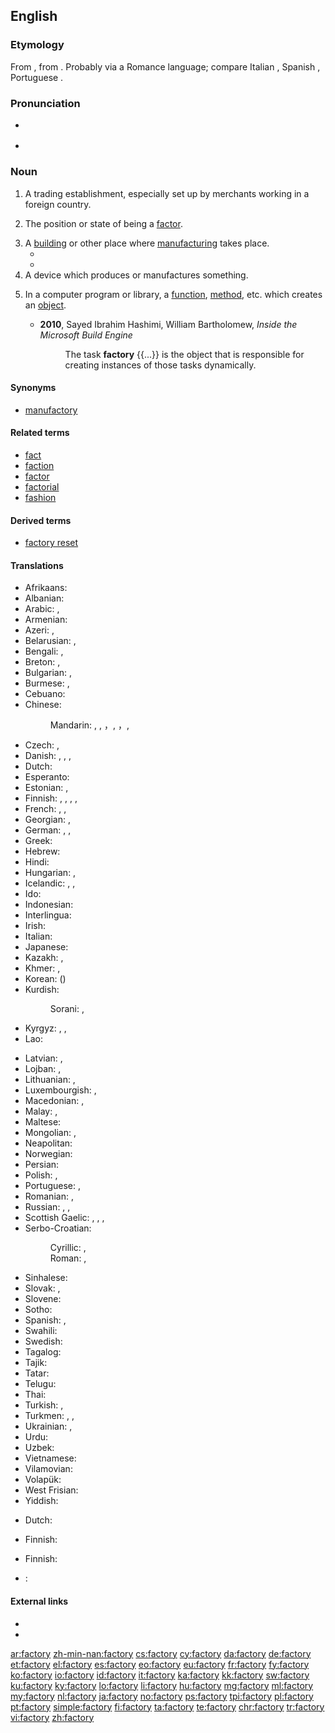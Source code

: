 ==English==

===Etymology===
From {{etyl|ML.|en}} {{term|factoria|lang=la}}, from {{etyl|la|en}} {{term|factor|lang=la}}. Probably via a Romance language; compare Italian {{term|fattoria|lang=it}}, Spanish {{term|factoría|lang=es}}, Portuguese {{term|feitoria|lang=pt}}.

===Pronunciation===
* {{a|UK}} {{IPA|/ˈfaktəɹi/}}
* {{audio|En-uk-factory.ogg|Audio (UK)}}

===Noun===
{{en-noun|factories}}

# {{context|obsolete|lang=en}} A trading establishment, especially set up by merchants working in a foreign country.
# {{context|now|_|rare|lang=en}} The position or state of being a [[factor]].
# A [[building]] or other place where [[manufacture|manufacturing]] takes place.
#*{{quote-book|year=1918|author={{w|W. B. Maxwell}}|chapter=7
|title=[http://openlibrary.org/works/OL1097634W The Mirror and the Lamp]
|passage=[…] St. Bede's at this period of its history was perhaps the poorest and most miserable parish in the East End of London. Close-packed, crushed by the buttressed height of the railway viaduct, rendered airless by huge walls of '''factories''', it at once banished lively interest from a stranger's mind and left only a dull oppression of the spirit.}}
#*{{quote-book|year=1963|author={{w|Margery Allingham}}|title={{w|The China Governess}}
|chapter=7|url=http://openlibrary.org/works/OL2004261W
|passage=The highway to the East Coast which ran through the borough of Ebbfield had always been a main road and even now, despite the vast garages, the pylons and the gaily painted '''factory''' glasshouses which had sprung up beside it, there still remained an occasional trace of past cultures.}}
# A device which produces or manufactures something.
# {{context|programming|lang=en}} In a computer program or library, a [[function]], [[method]], etc. which creates an [[object]].
#* '''2010''', Sayed Ibrahim Hashimi, William Bartholomew, ''Inside the Microsoft Build Engine''
#*: The task '''factory''' {{...}} is the object that is responsible for creating instances of those tasks dynamically.

====Synonyms====
* [[manufactory]]

====Related terms====
* [[fact]]
* [[faction]]
* [[factor]]
* [[factorial]]
* [[fashion]]

====Derived terms====
* [[factory reset]]

====Translations====
{{trans-top|manufacturing place}}
* Afrikaans: {{t-|af|fabriek}}
* Albanian: {{t|sq|fabrikë|f}}
* Arabic: {{t-|ar|مَصْنَع|m|tr=máṣnaʿ}}, {{t-|ar|معمل|m|tr=máʿmal|sc=Arab}}
* Armenian: {{t-|hy|գործարան}}
* Azeri: {{t|az|fabrika}}, {{t|az|zavod}}
* Belarusian: {{t-|be|фабрыка|f|tr=fábryka|sc=Cyrl}}, {{t-|be|завод|m|tr=zavód|sc=Cyrl}}
* Bengali: {{t|bn|কারখানা|tr=karkhana|sc=Beng}}, {{t|bn|ফ্যাক্টরী|tr=phyakţôri|sc=Beng}}
* Breton: {{t-|br|labouradeg|f}}, {{t-|br|greanti|m}}
* Bulgarian: {{t+|bg|фабрика|f|tr=fábrika|sc=Cyrl}}, {{t+|bg|завод|m|tr=zavód|sc=Cyrl}}
* Burmese: {{t|my|စက်ရုံ|tr=se' joun|sc=Mymr}}, {{t|my|အလုပ်ရုံ|tr=alou' joun|sc=Mymr}}
* Cebuano: {{tø|ceb|planta}}
* Chinese:
*: Mandarin: {{t|cmn|厰|sc=Hani}}, {{t|cmn|廠|sc=Hani}}, {{t|cmn|厂|tr=chǎng|sc=Hani}}，{{t|cmn|工廠|sc=Hani}}, {{t|cmn|工厂|tr=gōngchǎng|sc=Hani}}，{{t|cmn|廠家|sc=Hani}}, {{t|cmn|厂家|tr=chǎngjiā|sc=Hani}}
* Czech: {{t+|cs|továrna|f}}, {{t-|cs|fabrika|f}}
* Danish: {{t-|da|fabrik|c}}, {{t-|da|fabriksbygning|c}}, {{t-|da|virksomhed|c}}, {{t-|da|anlæg|n}}
* Dutch: {{t+|nl|fabriek|f}}
* Esperanto: {{t-|eo|fabriko}}
* Estonian: {{t|et|tehas}}, {{t|et|vabrik}}
* Finnish: {{t+|fi|tehdas}}, {{t+|fi|laitos}}, {{t|fi|tehdaslaitos}}, {{t|fi|tuotantolaitos}}, {{t|fi|teollisuuslaitos}}
* French: {{t+|fr|usine|f}}, {{t|fr|fabrique|f}}, {{t+|fr|manufacture|f}}
* Georgian: {{t-|ka|ქარხანა|sc=Geor}}, {{t|ka|ფაბრიკა|sc=Geor}}
* German: {{t+|de|Fabrik|f}}, {{t+|de|Manufaktur|f}}, {{t+|de|Werk|n}}
* Greek: {{t+|el|εργοστάσιο|n|tr=ergostásio}}
* Hebrew: {{t-|he|מפעל|tr=mif`ál|m}}
* Hindi: {{t|hi|कारख़ाना|m|tr=kārkhānā|sc=Deva}}
* Hungarian: {{t+|hu|gyár}}, {{t+|hu|üzem}}
* Icelandic: {{t+|is|verksmiðja|f}}, {{t+|is|smiðja|f}}, {{t-|is|fabrikka|f}} {{qualifier|rare}}
* Ido: {{t+|io|fabrikerio}}
* Indonesian: {{t+|id|pabrik}}
* Interlingua: {{t-|ia|fabrica}}
* Irish: {{t|ga|mhonarcha}}
* Italian: {{t+|it|fabbrica|f}}
* Japanese: {{t+|ja|工場|tr=こうじょう, kōjō|sc=Jpan}}
* Kazakh: {{t-|kk|зауыт|tr=zawıt|sc=Cyrl}}, {{t|kk|фабрика|tr=fabrïka|sc=Cyrl}}
* Khmer: {{t|km|រោងចក្រ|tr=rooŋ cak|sc=Khmr}}, {{t|km|កម្មន្តសាល|tr=kammantaʔsaal|sc=Khmr}}
* Korean: {{t+|ko|공장|tr=gongjang|sc=Kore}} ({{t+|ko|工場|sc=Kore}})
* Kurdish:
*: Sorani: {{t-|ku|کارگه‌|sc=ku-Arab}}, {{t+|ku|کارخانه‌|sc=ku-Arab}}
* Kyrgyz: {{t+|ky|фабрика|tr=fabrika}}, {{t+|ky|завод|tr=zavod}}, {{t+|ky|зоот|tr=zoot}}
* Lao: {{t|lo|ໂຮງງານ|tr=hōng ngān|sc=Laoo}}
{{trans-mid}}
* Latvian: {{t|lv|rūpnīca|f}}, {{t|lv|fabrika|f}}
* Lojban: {{t-|jbo|fanri}}, {{t-|jbo|molki}}
* Lithuanian: {{t|lt|gamykla|f}}, {{t|lt|fabrikas|m}}
* Luxembourgish: {{t-|lb|Fabréck|f}}, {{t-|lb|Fabrik|f}}
* Macedonian: {{t-|mk|фабрика|f|tr=fábrika}}, {{t-|mk|погон|m|tr=pógon}}
* Malay: {{t-|ms|kilang}}, {{t-|ms|pabrik}}
* Maltese: {{t|mt|fabbrika|f}}
* Mongolian: {{t|mn|үйлдвэрийн газар|tr=üjldverijn gazar|sc=Cyrl}}, {{t|mn|завод|tr=zavod|sc=Cyrl}}
* Neapolitan: {{t|nap|fràveca|f}}
* Norwegian: {{t+|no|fabrikk|m}}
* Persian: {{t+|fa|کارخانه|tr=kârxâne}}
* Polish: {{t+|pl|fabryka|f}}, {{t+|pl|zakład|m}}
* Portuguese: {{t+|pt|fábrica|f}}, {{t+|pt|usina|f}}
* Romanian: {{t|ro|fabrică|f}}, {{t|ro|uzină|f}}
* Russian: {{t+|ru|фабрика|f|tr=fábrika}}, {{t+|ru|завод|m|tr=zavód}}, {{t|ru|комбинат|m|tr=kombinát|sc=Cyrl}}
* Scottish Gaelic: {{t|gd|taigh-oibre|m}}, {{t|gd|taigh-gnìomhachais|m}}, {{t|gd|taigh-ceàirde|m}}, {{t|gd|taigh-tionnsgain|m}}
* Serbo-Croatian:
*: Cyrillic: {{t|sh|фабрика|f|sc=Cyrl}}, {{t|sh|творница|f|sc=Cyrl}}
*: Roman: {{t|sh|fabrika|f}}, {{t|sh|tvornica|f}}
* Sinhalese: {{t|si|පැක්ටරි|tr=pækṭari|sc=Sinh}}
* Slovak: {{t|sk|továreň|f}}, {{t|sk|fabrika|f}}
* Slovene: {{t|sl|tovarna|f}}
* Sotho: {{t-|st|faboriki}}
* Spanish: {{t+|es|fábrica|f}}, {{t+|es|planta|f}}
* Swahili: {{t|sw|karakana}}
* Swedish: {{t+|sv|fabrik|c}}
* Tagalog: {{t|tl|pabrika}}
* Tajik: {{t|tg|корхона|tr=korxona|sc=Cyrl}}
* Tatar: {{t|tt|фабрика|tr=fabrika|sc=Cyrl}}
* Telugu: {{t-|te|కర్మాగారం|tr=karmaagaaram}}
* Thai: {{t|th|โรงงาน|tr=rohng ngaan|sc=Thai}}
* Turkish: {{t+|tr|fabrika}}, {{t+|tr|tesis}}
* Turkmen: {{t|tk|fabrika}}, {{t|tk|fabrik}}, {{t|tk|zawod}}
* Ukrainian: {{t-|uk|фабрика|f|tr=fábryka|sc=Cyrl}}, {{t+|uk|завод|m|tr=zavód|sc=Cyrl}}
* Urdu: {{t|ur|کارخانہ|m|tr=kārkhānā|sc=ur-Arab}}
* Uzbek: {{t|uz|zavod}}
* Vietnamese: {{t+|vi|nhà máy}}
* Vilamovian: {{tø|wym|fabryk}}
* Volapük: {{t+|vo|fabrik}}
* West Frisian: {{t+|fy|fabryk|n}}
* Yiddish: {{t|yi|פאַבריק|f|tr=fabrik|sc=Hebr}}
{{trans-bottom}}

{{trans-top|producing device}}
* Dutch: {{t+|nl|fabriek|f}}
{{trans-mid}}
* Finnish: {{t+|fi|tehdas}}
{{trans-bottom}}

{{trans-top|in computing, a function or method that creates objects}}
* Finnish: {{t+|fi|tehdas}}
{{trans-mid}}
{{trans-bottom}}

{{checktrans-top}}
* {{ttbc|id}}: {{t|id|pabrik}}
{{trans-bottom}}

====External links====
* {{R:Webster 1913}}
* {{R:Century 1911}}

[[ar:factory]]
[[zh-min-nan:factory]]
[[cs:factory]]
[[cy:factory]]
[[da:factory]]
[[de:factory]]
[[et:factory]]
[[el:factory]]
[[es:factory]]
[[eo:factory]]
[[eu:factory]]
[[fr:factory]]
[[fy:factory]]
[[ko:factory]]
[[io:factory]]
[[id:factory]]
[[it:factory]]
[[ka:factory]]
[[kk:factory]]
[[sw:factory]]
[[ku:factory]]
[[ky:factory]]
[[lo:factory]]
[[li:factory]]
[[hu:factory]]
[[mg:factory]]
[[ml:factory]]
[[my:factory]]
[[nl:factory]]
[[ja:factory]]
[[no:factory]]
[[ps:factory]]
[[tpi:factory]]
[[pl:factory]]
[[pt:factory]]
[[simple:factory]]
[[fi:factory]]
[[ta:factory]]
[[te:factory]]
[[chr:factory]]
[[tr:factory]]
[[vi:factory]]
[[zh:factory]]